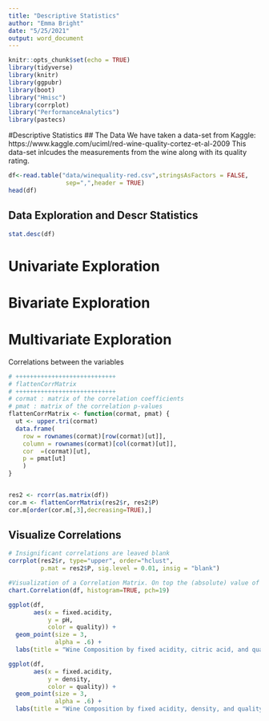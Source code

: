 ```yaml
---
title: "Descriptive Statistics"
author: "Emma Bright"
date: "5/25/2021"
output: word_document
---
```


```r
knitr::opts_chunk$set(echo = TRUE)
library(tidyverse)
library(knitr)
library(ggpubr)
library(boot)
library("Hmisc")
library(corrplot)
library("PerformanceAnalytics")
library(pastecs)
```

#Descriptive Statistics
## The Data
We have taken a data-set from Kaggle: https://www.kaggle.com/uciml/red-wine-quality-cortez-et-al-2009 
This data-set inlcudes the measurements from the wine along with its quality rating.

```r
df<-read.table("data/winequality-red.csv",stringsAsFactors = FALSE,
                sep=",",header = TRUE)
head(df)
```



## Data Exploration and Descr Statistics


```r

stat.desc(df)
```

# Univariate Exploration

# Bivariate Exploration

# Multivariate Exploration
Correlations between the variables


```r
# ++++++++++++++++++++++++++++
# flattenCorrMatrix
# ++++++++++++++++++++++++++++
# cormat : matrix of the correlation coefficients
# pmat : matrix of the correlation p-values
flattenCorrMatrix <- function(cormat, pmat) {
  ut <- upper.tri(cormat)
  data.frame(
    row = rownames(cormat)[row(cormat)[ut]],
    column = rownames(cormat)[col(cormat)[ut]],
    cor  =(cormat)[ut],
    p = pmat[ut]
    )
}


res2 <- rcorr(as.matrix(df))
cor.m <- flattenCorrMatrix(res2$r, res2$P)
cor.m[order(cor.m[,3],decreasing=TRUE),]

```

## Visualize Correlations

```r

# Insignificant correlations are leaved blank
corrplot(res2$r, type="upper", order="hclust", 
         p.mat = res2$P, sig.level = 0.01, insig = "blank")
```

```r
#Visualization of a Correlation Matrix. On top the (absolute) value of the correlation plus the result of the cor.test as stars. On bottom, the bivariate scatterplots, with a fitted line
chart.Correlation(df, histogram=TRUE, pch=19)

```




```r

ggplot(df, 
       aes(x = fixed.acidity, 
           y = pH, 
           color = quality)) +
  geom_point(size = 3, 
             alpha = .6) +
  labs(title = "Wine Composition by fixed acidity, citric acid, and quality")
```
```r

ggplot(df, 
       aes(x = fixed.acidity, 
           y = density, 
           color = quality)) +
  geom_point(size = 3, 
             alpha = .6) +
  labs(title = "Wine Composition by fixed acidity, density, and quality")
```
